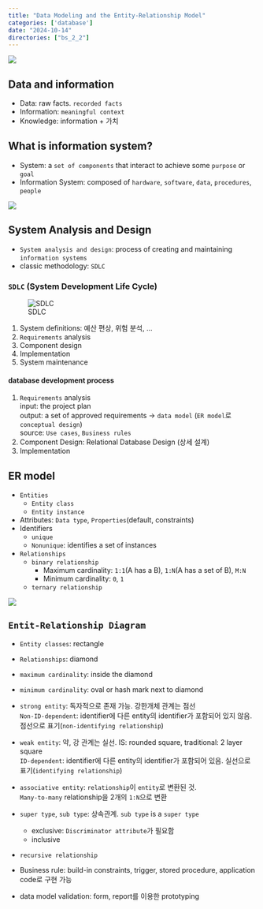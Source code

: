 ```yaml
---
title: "Data Modeling and the Entity-Relationship Model"
categories: ['database']
date: "2024-10-14"
directories: ["bs_2_2"]
---
```


![](/img/db-thumb.jpg){.post-thumbnail}

## Data and information

- Data: raw facts. `recorded facts`
- Information: `meaningful context`
- Knowledge: information + 가치

## What is information system?

- System: a `set of components` that interact to achieve some `purpose` or `goal`
- Information System: composed of `hardware`, `software`, `data`, `procedures`, `people`

![](/img/system-work.png)

## System Analysis and Design

- `System analysis and design`: process of creating and maintaining `information systems`
- classic methodology: `SDLC`

### `SDLC` (System Development Life Cycle)

![SDLC](/img/system-use.png)

1. System definitions: 예산 편상, 위험 분석, ...
2. `Requirements` analysis
3. Component design
4. Implementation
5. System maintenance

#### database development process

1. `Requirements` analysis  
   input: the project plan  
   output: a set of approved requirements -> `data model` (`ER model`로 `conceptual design`)  
   source: `Use cases`, `Business rules`
2. Component Design: Relational Database Design (상세 설계)
3. Implementation

## ER model

- `Entities`
  - `Entity class`
  - `Entity instance`
- Attributes: `Data type`, `Properties`(default, constraints)
- Identifiers
  - `unique`
  - `Nonunique`: identifies a set of instances
- `Relationships`
  - `binary relationship`
    - Maximum cardinality: `1:1`(A has a B), `1:N`(A has a set of B), `M:N`
    - Minimum cardinality: `0`, `1`
  - `ternary relationship`

![](/img/entity.jpg)

## `Entit-Relationship Diagram`

- `Entity classes`: rectangle

- `Relationships`: diamond

- `maximum cardinality`: inside the diamond

- `minimum cardinality`: oval or hash mark next to diamond

- `strong entity`: 독자적으로 존재 가능. 강한개체 관계는 점선  
  `Non-ID-dependent`: identifier에 다른 entity의 identifier가 포함되어 있지 않음. 점선으로 표기(`non-identifying relationship`)

- `weak entity`: 약, 강 관계는 실선. IS: rounded square, traditional: 2 layer square  
  `ID-dependent`: identifier에 다른 entity의 identifier가 포함되어 있음. 실선으로 표기(`identifying relationship`)  

- `associative entity`: `relationship`이 `entity`로 변환된 것.  
  `Many-to-many` relationship을 2개의 `1:N`으로 변환

- `super type`, `sub type`: 상속관계. `sub type` is a `super type`
  - exclusive: `Discriminator attribute`가 필요함
  - inclusive

- `recursive relationship`

- Business rule: build-in constraints, trigger, stored procedure, application code로 구현 가능

- data model validation: form, report를 이용한 prototyping

